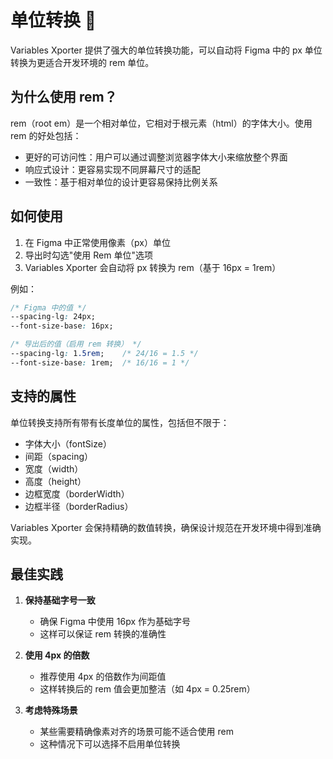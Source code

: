 
# 单位转换 📏

Variables Xporter 提供了强大的单位转换功能，可以自动将 Figma 中的 px 单位转换为更适合开发环境的 rem 单位。

## 为什么使用 rem？

rem（root em）是一个相对单位，它相对于根元素（html）的字体大小。使用 rem 的好处包括：

- 更好的可访问性：用户可以通过调整浏览器字体大小来缩放整个界面
- 响应式设计：更容易实现不同屏幕尺寸的适配
- 一致性：基于相对单位的设计更容易保持比例关系

## 如何使用

1. 在 Figma 中正常使用像素（px）单位
2. 导出时勾选"使用 Rem 单位"选项
3. Variables Xporter 会自动将 px 转换为 rem（基于 16px = 1rem）

例如：
```css
/* Figma 中的值 */
--spacing-lg: 24px;
--font-size-base: 16px;

/* 导出后的值（启用 rem 转换） */
--spacing-lg: 1.5rem;    /* 24/16 = 1.5 */
--font-size-base: 1rem;  /* 16/16 = 1 */
```

## 支持的属性

单位转换支持所有带有长度单位的属性，包括但不限于：

- 字体大小（fontSize）
- 间距（spacing）
- 宽度（width）
- 高度（height）
- 边框宽度（borderWidth）
- 边框半径（borderRadius）

<Callout type="info" emoji="💡">
  Variables Xporter 会保持精确的数值转换，确保设计规范在开发环境中得到准确实现。
</Callout>

## 最佳实践

1. **保持基础字号一致**
   - 确保 Figma 中使用 16px 作为基础字号
   - 这样可以保证 rem 转换的准确性

2. **使用 4px 的倍数**
   - 推荐使用 4px 的倍数作为间距值
   - 这样转换后的 rem 值会更加整洁（如 4px = 0.25rem）

3. **考虑特殊场景**
   - 某些需要精确像素对齐的场景可能不适合使用 rem
   - 这种情况下可以选择不启用单位转换
